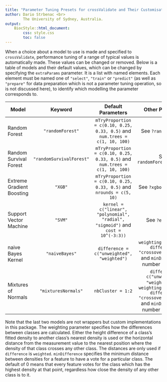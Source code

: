 ```yaml
---
title: "Parameter Tuning Presets for crossValidate and Their Customisation"
author: Dario Strbenac <br>
        The University of Sydney, Australia.
output: 
    BiocStyle::html_document:
        css: style.css
        toc: false
---
```


When a choice about a model to use is made and specified to `crossValidate`, performance tuning of a range of typical values is automatically made. These values can be changed or removed. Below is a table of models and their default values, which can be changed by specifying the `extraParams` parameter. It is a list with named elements. Each element must be named one of `"select"`, `"train"` or `"predict"` (as well as `"prepare"` for data preparation which is not a parameter tuning operation, so is not discussed here), to identify which modelling the parameter corresponds to.

Model | Keyword | Default Parameters | Other Parameters
----|:----:|:----:|:----:
Random Forest | `"randomForest"` | `mTryProportion = c(0.10, 0.25, 0.33, 0.5)` and `num.trees = c(1, 10, 100)` | See `?ranger::ranger` 
Random Survival Forest | `"randomSurvivalForest"` | `mTryProportion = c(0.10, 0.25, 0.33, 0.5)` and `num.trees = c(1, 10, 100)` | See `?randomForestSRC::rfsrc`
Extreme Gradient Boosting | `"XGB"` | `mTryProportion = c(0.10, 0.25, 0.33, 0.5)` and `nrounds = c(5, 10)` | See `?xgboost::xgboost`
Support Vector Machine | `"SVM"` | `kernel = c("linear", "polynomial", "radial", "sigmoid")` and  `cost = 10^(-3:3))` | See `?e1071::svm`
naive Bayes Kernel | `"naiveBayes"` | `difference = c("unweighted", "weighted")` | `weighting = c("height difference", "crossover distance")` and `minDifference`, a number 0 or higher.
Mixtures of Normals | `"mixturesNormals"` | `nbCluster = 1:2` | `difference = c("unweighted", "weighted")` and `weighting = c("height difference", "crossover distance")` and `minDifference`, a number 0 or higher.

Note that the last two models are not wrappers but custom implementations in this package. The weighting parameter specifies how the differences between classes are calculated. Either the height difference of a class's fitted density to another class's nearest density is used or the horizontal distance from the measurement value to the nearest position where the density of that class crosses any other class. The distances are only used if `difference` is `weighted`. `minDifference` specifies the minimum distance between densities for a feature to have a vote for a particular class. The default of 0 means that every feature votes for the class which has the highest density at that point, regardless how close the density of any other class is to it.